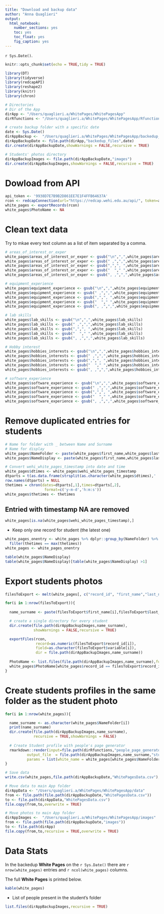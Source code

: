 ```yaml
---
title: "Download and backup data"
author: "Anna Quaglieri"
output:
  html_notebook:
    number_sections: yes
    toc: yes
    toc_float: yes
    fig_caption: yes
---
```


`r Sys.Date()`.

```r
knitr::opts_chunk$set(echo = TRUE,tidy = TRUE)

library(DT)
library(tidyverse)
library(redcapAPI)
library(reshape2)
library(knitr)
library(chron)

# Directories
# Dir of the App
dirApp <- "/Users/quaglieri.a/WhitePages/WhitePagesApp"
dirRfunctions <- "/Users/quaglieri.a/WhitePages/WhitePagesApp/Rfunction"

# create backup folder with a specific date
date <- Sys.Date()
dirAppBackup <-  "/Users/quaglieri.a/WhitePages/WhitePagesApp/backedup_files"
dirAppBackupDate <- file.path(dirApp,"backedup_files",date)
dir.create(dirAppBackupDate,showWarnings = FALSE,recursive = TRUE)

# Students' photos directory
dirAppBackupImages <- file.path(dirAppBackupDate,"images")
dir.create(dirAppBackupImages,showWarnings = FALSE,recursive = TRUE)
```

# Dowload from API

```r
api_token <- '9938D7E7B9B2D861EE7E1F4FFB64637A'
rcon <- redcapConnection(url="https://redcap.wehi.edu.au/api/", token=api_token)
white_pages <- exportRecords(rcon)
white_pages$PhotoName <- NA
```

# Clean text data

Try to mkae every text column as a list of item separated by a comma.

```r
# areas_of_interest_or_exper
white_pages$areas_of_interest_or_exper <- gsub("\n",",",white_pages$areas_of_interest_or_exper)
white_pages$areas_of_interest_or_exper <- gsub(" ,",",",white_pages$areas_of_interest_or_exper)
white_pages$areas_of_interest_or_exper <- gsub(",",", ",white_pages$areas_of_interest_or_exper)
white_pages$areas_of_interest_or_exper <- gsub("  "," ",white_pages$areas_of_interest_or_exper)
white_pages$areas_of_interest_or_exper <- gsub(", ,",",",white_pages$areas_of_interest_or_exper)

# equipment_experience
white_pages$equipment_experience <- gsub("\n",",",white_pages$equipment_experience)
white_pages$equipment_experience <- gsub(" ,",",",white_pages$equipment_experience)
white_pages$equipment_experience <- gsub(",",", ",white_pages$equipment_experience)
white_pages$equipment_experience <- gsub("  "," ",white_pages$equipment_experience)
white_pages$equipment_experience <- gsub(", ,",",",white_pages$equipment_experience)

# lab skills
white_pages$lab_skills <- gsub("\n",",",white_pages$lab_skills)
white_pages$lab_skills <- gsub(" ,",",",white_pages$lab_skills)
white_pages$lab_skills <- gsub(",",", ",white_pages$lab_skills)
white_pages$lab_skills <- gsub("  "," ",white_pages$lab_skills)
white_pages$lab_skills <- gsub(", ,",",",white_pages$lab_skills)

# Hobby interest
white_pages$hobbies_interests <- gsub("\n",",",white_pages$hobbies_interests)
white_pages$hobbies_interests <- gsub(" ,",",",white_pages$hobbies_interests)
white_pages$hobbies_interests <- gsub(",",", ",white_pages$hobbies_interests)
white_pages$hobbies_interests <- gsub("  "," ",white_pages$hobbies_interests)
white_pages$hobbies_interests <- gsub(", ,",",",white_pages$hobbies_interests)

# software_experience
white_pages$software_experience <- gsub("\n",",",white_pages$software_experience)
white_pages$software_experience <- gsub(" ,",",",white_pages$software_experience)
white_pages$software_experience <- gsub(",",", ",white_pages$software_experience)
white_pages$software_experience <- gsub("  "," ",white_pages$software_experience)
white_pages$software_experience <- gsub(", ,",",",white_pages$software_experience)
```

# Remove duplicated entries for students

```r
# Name for folder with _ between Name and Surname
# Name for display
white_pages$NameFolder <- paste(white_pages$first_name,white_pages$last_name,sep="_")
white_pages$NameDisplay <- paste(white_pages$first_name,white_pages$last_name)

# Convert wehi_white_pages_timestamp into date and time
white_pages$dtimes <- white_pages$wehi_white_pages_timestamp
dtparts = t(as.data.frame(strsplit(as.character(white_pages$dtimes),' ')))
row.names(dtparts) = NULL
thetimes = chron(dates=dtparts[,1],times=dtparts[,2],
                  format=c('y-m-d','h:m:s'))
white_pages$thetimes <- thetimes
```

## Entried with timestamp NA are removed

```r
white_pages[is.na(white_pages$wehi_white_pages_timestamp),]
```

- Keep only one record for student (the latest one)

```r
white_pages_onentry <- white_pages %>% dplyr::group_by(NameFolder) %>%
  filter(thetimes == max(thetimes))
white_pages <- white_pages_onentry

table(white_pages$NameDisplay)
table(white_pages$NameDisplay)[table(white_pages$NameDisplay) >1]
```

# Export students photos
 
```r
filesToExport <- melt(white_pages[, c("record_id", "first_name","last_name","photo_upload")], c("record_id","first_name","last_name"),na.rm=TRUE)

for(i in 1:nrow(filesToExport)){
  
  name_surname <- paste(filesToExport$first_name[i],filesToExport$last_name[i],sep="_")

  # create a single directory for every student
  dir.create(file.path(dirAppBackupImages,name_surname),
             showWarnings = FALSE,recursive = TRUE)

  exportFiles(rcon,  
              record=as.numeric(filesToExport$record_id[i]),
              field=as.character(filesToExport$variable[i]),
              dir = file.path(dirAppBackupImages,name_surname))
  
  PhotoName <- list.files(file.path(dirAppBackupImages,name_surname),full.names = TRUE)
  white_pages$PhotoName[white_pages$record_id == filesToExport$record_id[i]] <- as.character(PhotoName)
}
```

# Create students profiles in the same folder as the student photo

```r
for(i in 1:nrow(white_pages)){

  name_surname <- as.character(white_pages$NameFolder[i])
  print(name_surname)
  dir.create(file.path(dirAppBackupImages,name_surname),
             recursive = TRUE,showWarnings = FALSE)
  
  # Create Student profile with people's page generator
  rmarkdown::render(input=file.path(dirRfunctions,"people_page_generator.Rmd"),
          output_file  = file.path(dirAppBackupImages,name_surname,"student_profile.md"),
          params = list(white_name = white_pages[white_pages$NameFolder %in% name_surname,]))
}
```


```r
# Save data
write.csv(white_pages,file.path(dirAppBackupDate,"WhitePagesData.csv"),row.names = FALSE)

# Move data to main App folder
dirAppData <- "/Users/quaglieri.a/WhitePages/WhitePagesApp/data"
from <- file.path(file.path(dirAppBackupDate,"WhitePagesData.csv"))
to <- file.path(dirAppData,"WhitePagesData.csv")
file.copy(from,to,overwrite = TRUE)

# Move photos to main App folder
dirAppImages <-  "/Users/quaglieri.a/WhitePages/WhitePagesApp/images"
from <- file.path(file.path(dirAppBackupDate,"images"))
to <- file.path(dirApp)
file.copy(from,to,recursive = TRUE,overwrite = TRUE)

```

# Data Stats

In the backedup **White Pages** on the `r Sys.Date()` there are `r nrow(white_pages)` entries and `r ncol(white_pages)` columns.

The full **White Pages** is printed below.

```r
kable(white_pages)
```

- List of people present in the student's folder


```r
list.files(dirAppBackupImages,recursive = TRUE)
```

